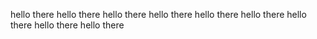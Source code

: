 
hello there hello there hello there hello there hello there hello there hello there hello there hello there